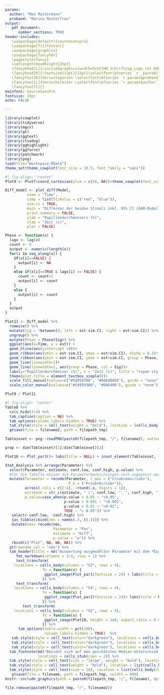 ```yaml
---
params:
  author: "Max Mustermann"
  proband: "Marina Musterfrau"
output: 
   pdf_document:
      number_sections: TRUE
header-includes:
   \usepackage[default]{sourcesanspro}
   \usepackage[T1]{fontenc}
   \usepackage{graphicx}
   \usepackage{fancyhdr}
   \pagestyle{fancy}
   \setlength\headheight{35pt}
   \fancyhead[L]{\includegraphics[width=5cm]{HM_Schriftzug_Logo_rot_RGB.pdf}}
   \fancyhead[R]{\fontsize{13pt}{13pt}\selectfont\bfseries `r  paste0("Auswertung Pupillometrie-Praktikum, ",Sys.Date())`}
   \fancyfoot[R]{Versuchsperson \selectfont\bfseries `r params$proband`}
   \fancyfoot[L]{Versuchsleiter \selectfont\bfseries `r params$author`}
   \fancyfoot[C]{}
mainfont: SourceSansPro
fontsize: 10pt
echo: FALSE

---
```

\thispagestyle{fancy}

```r
library(cowplot)
library(tidyverse)
library(mgcv)
library(gt)
library(ggtext)
library(itsadug)
library(gghighlight)
library(ggforce)
library(patchwork)
library(png)
load(file="Workspace.RData")
theme_set(theme_cowplot(font_size = 10.5, font_family = "sans"))
```


```r
#| fig-align: "center"
Plot9 <- Plot7+coord_cartesian(ylim = c(50, NA))+theme_cowplot(font_size = 10.5, font_family = "sans") + theme(plot.title = element_textbox_simple(margin = margin(b=10)), plot.margin = margin(t=1))

Diff_model <- plot_diff(Model,
          view = "Time",
          comp = list(Stimulus = c("red", "blue")),
          sim.ci = TRUE,
          main = "Differenz der beiden Stimuli inkl. 95% CI (GAM-Modell)",
          print.summary = FALSE,
          ylab = "Pupillendurchmessers (%)",
          xlab = "Zeit (s)",
          plot = FALSE)

Phase <- function(x) {
  lagx <- lag(x)
  count <- 0
  output <- numeric(length(x))
  for(i in seq_along(x)) {
    if(x[i]==FALSE) {
      output[i] <- NA
    }
    else if(x[i]==TRUE & lagx[i] == FALSE) {
      count <- count+1
      output[i] <- count
    }
    else {
      output[i] <- count
    }
  }
  output
}

Plot11 <- Diff_model %>% 
  rowwise() %>% 
  mutate(Sig = !between(0, left = est-sim.CI, right = est+sim.CI)) %>% 
  ungroup() %>% 
  mutate(Phase = Phase(Sig)) %>% 
  ggplot(aes(x=Time, y = est)) + 
  geom_hline(aes(yintercept =0))+
  geom_ribbon(aes(ymin = est-sim.CI, ymax = est+sim.CI), alpha = 0.3)+ 
  geom_ribbon(aes(ymin = est-sim.CI, ymax = est+sim.CI, group = Phase, fill = Sig))+ 
  geom_line(linewidth=1)+
  geom_line(linewidth=1, aes(group = Phase, col = Sig))+
  labs(y="Pupillendurchmesser (%)", x = "Zeit (s)", title = "<span style = 'color:darkgreen'>Signifikante</span> Differenz der Stimuli-Verläufe (95% CI)")+
  theme(plot.title = element_textbox_simple())+
  scale_fill_manual(values=c("#54959300", "#00640060"), guide = "none")+
  scale_color_manual(values=c("#54959300", "#006400"), guide = "none")

Plot9 / Plot11

```

```r
#| fig-align: "center"
Table0 %>% 
  cols_hide(3:4) %>% 
  tab_caption(caption = NA) %>% 
  tab_options(column_labels.hidden = TRUE) %>% 
  tab_style(style = cell_text(weight = "bold"), location = (cells_body())) %>%
  gtsave(file = filename2, path = filepath_tmp)

Tableinset <- png::readPNG(paste0(filepath_tmp, "/", filename2), native = TRUE)

prop <- dim(Tableinset)[1]/dim(Tableinset)[2]

Plot10 <- Plot_par3()+ labs(title = NULL) + inset_element(Tableinset, left = 0.4, bottom = 0.1, right = 1, top = 0.1+0.6*prop)

Stat_Analysis %>% arrange(Parameter) %>% 
  select(Parameter, estimate, conf.low, conf.high, p.value) %>% 
  #für die Tabelle müssen die Parameterbezeichnungen noch angepasst werden
  mutate(Parameter = recode(Parameter, C_max = ("C<sub>max</sub>"),
                             P_6 = ("P<sub>6</sub>")),
         across(.cols = c(2:4), ~round(.x, digits = 1)),
         estimate = str_c(estimate, " (", conf.low, ", ", conf.high, ")"),
         p.value=case_when(p.value > 0.05 ~ ">0.05",
                           p.value < 0.001 ~ "<0.001",
                           p.value < 0.01 ~ "<0.01",
                           TRUE ~ "< 0.05")) %>% 
   select(-conf.low, -conf.high) %>% 
   {as_tibble(cbind(nms = names(.), t(.)))} %>% 
   mutate(nms= recode(nms, 
                      Parameter = "Par",
                      estimate = "Diff",
                      p.value = "p")) %>% 
   rbind(c("Plot", NA, NA, NA)) %>% 
  gt(rowname_col = "nms") %>% 
  tab_header(title = md("Auswertung ausgewählter Parameter mit dem *Exakten Wilcoxon-Rang-Summen Test*")) %>% 
     fmt_markdown(columns = 3:4, rows = 1) %>% 
     text_transform(
    locations = cells_body(columns = "V3", rows = 4),
                 fn = function(x) {
                  ggplot_image(Plot_par1(fontsize = 24) + labs(title = NULL), height = 240, aspect_ratio = 0.92)
                 }) %>%
     text_transform(
    locations = cells_body(columns = "V4", rows = 4),
                 fn = function(x) {
                  ggplot_image(Plot_par2(fontsize = 24)+ labs(title = NULL), height = 240, aspect_ratio = 0.92)
                 }) %>%
        text_transform(
    locations = cells_body(columns = "V2", rows = 4),
                 fn = function(x) {
                  ggplot_image(Plot10, height = 240, aspect_ratio = 0.92)
                 }) %>%
      tab_options(table.width = pct(100),
                  column_labels.hidden = TRUE)  %>%
   tab_style(style = cell_text(color="darkgreen"), locations = cells_body(columns =V2, rows = V2 %in% c("<0.05", "<0.01", "<0.001"))) %>% 
   tab_style(style = cell_text(color="darkgreen"), locations = cells_body(columns =V3, rows = V3 %in% c("<0.05", "<0.01", "<0.001"))) %>% 
   tab_style(style = cell_text(color="darkgreen"), locations = cells_body(columns =V4, rows = V4 %in% c("<0.05", "<0.01", "<0.001"))) %>% 
  tab_footnote(md("Bezieht sich auf den geschätzten Median-Unterschied (mit 95% Konfidenzintervall) aus dem Wilcoxon-Test. Der Wert weicht ggf. von den Unterschieden der im Plot gezeigten *Mittelwerte* ab."),
               locations = cells_stub(rows = 2)) %>% 
  tab_style(style = cell_text(size = "large", weight = "bold"), location = cells_title(groups = "title")) %>%
  tab_style(style = cell_text(weight = "bold"), location = list(cells_body(rows = 1))) %>%
  tab_style(style = cell_text(size = 18), location = list(cells_body(rows = 1:3))) %>% 
   gtsave(file = filename, path = filepath_tmp, vwidth = 800)
knitr::include_graphics(path = paste0(filepath_tmp, "/", filename), dpi = 250)

file.remove(paste0(filepath_tmp, "/", filename2))

```




